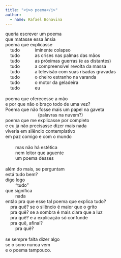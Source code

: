 ```yaml
---
title: "<i>o poema</i>"
author: 
  - name: Rafael Bonavina
---
```


| queria escrever um poema
| que matasse essa ânsia
| poema que explicasse 
|     tudo&nbsp;&nbsp;&nbsp;&nbsp;&nbsp;&nbsp;&nbsp;&nbsp;&nbsp;&nbsp;&nbsp;&nbsp;iminente colapso
|     tudo&nbsp;&nbsp;&nbsp;&nbsp;&nbsp;&nbsp;&nbsp;&nbsp;&nbsp;&nbsp;&nbsp;&nbsp;as crises nas palmas das mãos
|     tudo&nbsp;&nbsp;&nbsp;&nbsp;&nbsp;&nbsp;&nbsp;&nbsp;&nbsp;&nbsp;&nbsp;&nbsp;as próximas guerras (e as distantes)
|     tudo&nbsp;&nbsp;&nbsp;&nbsp;&nbsp;&nbsp;&nbsp;&nbsp;&nbsp;&nbsp;&nbsp;&nbsp;a compreensível revolta da massa
|     tudo&nbsp;&nbsp;&nbsp;&nbsp;&nbsp;&nbsp;&nbsp;&nbsp;&nbsp;&nbsp;&nbsp;&nbsp;a televisão com suas risadas gravadas
|     tudo&nbsp;&nbsp;&nbsp;&nbsp;&nbsp;&nbsp;&nbsp;&nbsp;&nbsp;&nbsp;&nbsp;&nbsp;o cheiro estranho na varanda
|     tudo&nbsp;&nbsp;&nbsp;&nbsp;&nbsp;&nbsp;&nbsp;&nbsp;&nbsp;&nbsp;&nbsp;&nbsp;o motor da geladeira
|     tudo&nbsp;&nbsp;&nbsp;&nbsp;&nbsp;&nbsp;&nbsp;&nbsp;&nbsp;&nbsp;&nbsp;&nbsp;eu
| 
| poema que oferecesse a mão
| e por que não o braço todo de uma vez?
| Poema que não fosse mais um papel na gaveta
|			                (palavras na nuvem?)
| poema que me explicasse por completo
| e eu já não precisasse dizer mais nada
| viveria em silêncio contemplativo
| em paz comigo e com o mundo
|     
|         mas não há estética
|         nem leitor que aguente
|         um poema desses
|
| além do mais, se perguntam
| está tudo bem?
| digo logo 
|         "tudo"
| que significa 
|         nada 
| então pra que esse tal poema que explica tudo?
|     pra quê?	se o silêncio é maior que o grito
|     pra quê?	se a sombra é mais clara que a luz
|     pra quê?	e a explicação só confunde
|     pra quê, 	afinal? 
|         pra quê?
| 
| se sempre falta dizer algo
| se o sono nunca vem
| e o poema tampouco.

<a href="https://instagram.com/oblomovsessive"><i class="bi bi-instagram"></i></a>
